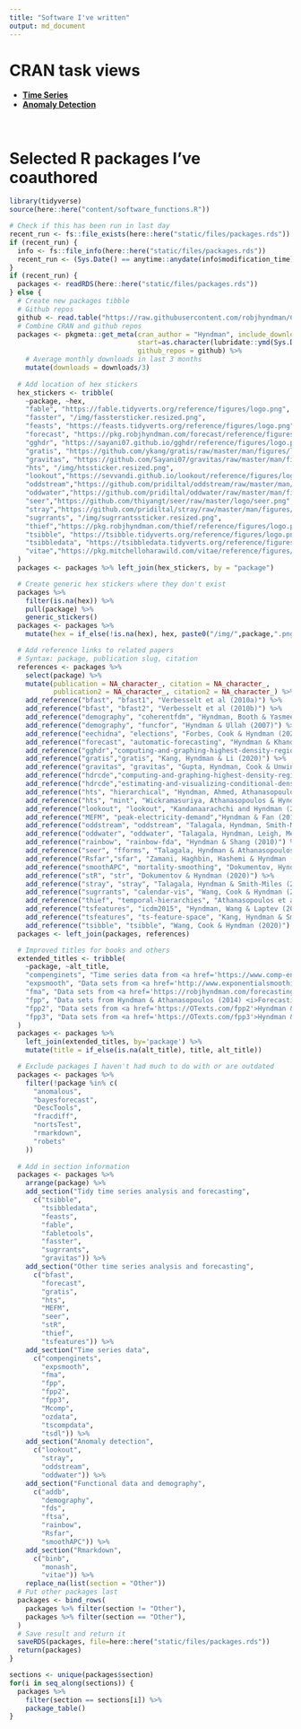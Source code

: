 ```yaml
---
title: "Software I've written"
output: md_document
---
```


# CRAN task views

* [**Time Series**](https://cran.r-project.org/view=TimeSeries)
* [**Anomaly Detection**](https://github.com/pridiltal/ctv-AnomalyDetection)

&nbsp;<br>

# Selected R packages I've coauthored

```r
library(tidyverse)
source(here::here("content/software_functions.R"))

# Check if this has been run in last day
recent_run <- fs::file_exists(here::here("static/files/packages.rds"))
if (recent_run) {
  info <- fs::file_info(here::here("static/files/packages.rds"))
  recent_run <- (Sys.Date() == anytime::anydate(info$modification_time))
}
if (recent_run) {
  packages <- readRDS(here::here("static/files/packages.rds"))
} else {
  # Create new packages tibble
  # Github repos
  github <- read.table("https://raw.githubusercontent.com/robjhyndman/CV/master/github_r_repos.txt")$V1
  # Combine CRAN and github repos
  packages <- pkgmeta::get_meta(cran_author = "Hyndman", include_downloads=TRUE,
                                start=as.character(lubridate::ymd(Sys.Date() - 91)),
                                github_repos = github) %>%
    # Average monthly downloads in last 3 months
    mutate(downloads = downloads/3)
  
  # Add location of hex stickers
  hex_stickers <- tribble(
    ~package, ~hex,
    "fable", "https://fable.tidyverts.org/reference/figures/logo.png",
    "fasster", "/img/fasstersticker.resized.png",
    "feasts", "https://feasts.tidyverts.org/reference/figures/logo.png",
    "forecast", "https://pkg.robjhyndman.com/forecast/reference/figures/logo.png",
    "gghdr", "https://sayani07.github.io/gghdr/reference/figures/logo.png",
    "gratis", "https://github.com/ykang/gratis/raw/master/man/figures/logo.PNG",
    "gravitas", "https://github.com/Sayani07/gravitas/raw/master/man/figures/logo.png",
    "hts", "/img/htssticker.resized.png",
    "lookout","https://sevvandi.github.io/lookout/reference/figures/logo.png",
    "oddstream","https://github.com/pridiltal/oddstream/raw/master/man/figures/logo.png",
    "oddwater","https://github.com/pridiltal/oddwater/raw/master/man/fig/logo.png",
    "seer","https://github.com/thiyangt/seer/raw/master/logo/seer.png",
    "stray","https://github.com/pridiltal/stray/raw/master/man/figures/logo.png",
    "sugrrants", "/img/sugrrantssticker.resized.png",
    "thief","https://pkg.robjhyndman.com/thief/reference/figures/logo.png",
    "tsibble", "https://tsibble.tidyverts.org/reference/figures/logo.png",
    "tsibbledata", "https://tsibbledata.tidyverts.org/reference/figures/logo.png",
    "vitae","https://pkg.mitchelloharawild.com/vitae/reference/figures/logo.png"
  )
  packages <- packages %>% left_join(hex_stickers, by = "package")

  # Create generic hex stickers where they don't exist
  packages %>%
    filter(is.na(hex)) %>%
    pull(package) %>%
    generic_stickers()
  packages <- packages %>%
    mutate(hex = if_else(!is.na(hex), hex, paste0("/img/",package,".png")))

  # Add reference links to related papers
  # Syntax: package, publication slug, citation
  references <- packages %>%
    select(package) %>%
    mutate(publication = NA_character_, citation = NA_character_,
           publication2 = NA_character_, citation2 = NA_character_) %>%
    add_reference("bfast", "bfast1", "Verbesselt et al (2010a)") %>%
    add_reference("bfast", "bfast2", "Verbesselt et al (2010b)") %>%
    add_reference("demography", "coherentfdm", "Hyndman, Booth & Yasmeen (2013)") %>%
    add_reference("demography", "funcfor", "Hyndman & Ullah (2007)") %>%
    add_reference("eechidna", "elections", "Forbes, Cook & Hyndman (2020)") %>%
    add_reference("forecast", "automatic-forecasting", "Hyndman & Khandakar (2008)") %>%
    add_reference("gghdr","computing-and-graphing-highest-density-regions", "Hyndman (1996)") %>%
    add_reference("gratis","gratis", "Kang, Hyndman & Li (2020)") %>%
    add_reference("gravitas", "gravitas", "Gupta, Hyndman, Cook & Unwin (2020)") %>%
    add_reference("hdrcde","computing-and-graphing-highest-density-regions", "Hyndman (1996)") %>%
    add_reference("hdrcde","estimating-and-visualizing-conditional-densities","Hyndman, Bashtannyk & Grunwald (1996)") %>%
    add_reference("hts", "hierarchical", "Hyndman, Ahmed, Athanasopoulos & Shang (2011)") %>%
    add_reference("hts", "mint", "Wickramasuriya, Athanasopoulos & Hyndman (2019)") %>%
    add_reference("lookout", "lookout", "Kandanaarachchi and Hyndman (2021)") %>%
    add_reference("MEFM", "peak-electricity-demand","Hyndman & Fan (2010)") %>%
    add_reference("oddstream", "oddstream", "Talagala, Hyndman, Smith-Miles, Kandanaarachichi & Muñoz (2020)") %>%
    add_reference("oddwater", "oddwater", "Talagala, Hyndman, Leigh, Mengersen & Smith-Miles (2019)") %>%
    add_reference("rainbow", "rainbow-fda", "Hyndman & Shang (2010)") %>%
    add_reference("seer", "fforms", "Talagala, Hyndman & Athanasopoulos (2018)") %>%
    add_reference("Rsfar","sfar", "Zamani, Haghbin, Hashemi & Hyndman (2001)") %>%
    add_reference("smoothAPC", "mortality-smoothing", "Dokumentov, Hyndman & Tickle (2018)") %>%
    add_reference("stR", "str", "Dokumentov & Hyndman (2020)") %>%
    add_reference("stray", "stray", "Talagala, Hyndman & Smith-Miles (2021)") %>%
    add_reference("sugrrants", "calendar-vis", "Wang, Cook & Hyndman (2020)") %>%
    add_reference("thief", "temporal-hierarchies", "Athanasopoulos et al (2017)") %>%
    add_reference("tsfeatures", "icdm2015", "Hyndman, Wang & Laptev (2015)") %>%
    add_reference("tsfeatures", "ts-feature-space", "Kang, Hyndman & Smith-Miles (2017)") %>%
    add_reference("tsibble", "tsibble", "Wang, Cook & Hyndman (2020)")
  packages <- left_join(packages, references)

  # Improved titles for books and others
  extended_titles <- tribble(
    ~package, ~alt_title,
    "compenginets", "Time series data from <a href='https://www.comp-engine.org/'>comp-engine.org</a>",
    "expsmooth", "Data sets from <a href='http://www.exponentialsmoothing.net/'>Hyndman, Koehler, Ord & Snyder (2008), <i>Forecasting with exponential smoothing: the state space approach</i>, Springer</a>",
    "fma", "Data sets from <a href='https://robjhyndman.com/forecasting/'>Makridakis, Wheelwright & Hyndman (1998), <i>Forecasting: methods and applications</i>, Wiley</a>",
    "fpp", "Data sets from Hyndman & Athanasopoulos (2014) <i>Forecasting: principles and practice</i>, OTexts",
    "fpp2", "Data sets from <a href='https://OTexts.com/fpp2'>Hyndman & Athanasopoulos (2018) <i>Forecasting: principles and practice</i>, 2nd edition, OTexts</a>",
    "fpp3", "Data sets from <a href='https://OTexts.com/fpp3'>Hyndman & Athanasopoulos (2021) <i>Forecasting: principles and practice</i>, 3rd edition, OTexts</a>"
  )
  packages <- packages %>%
    left_join(extended_titles, by='package') %>%
    mutate(title = if_else(is.na(alt_title), title, alt_title))

  # Exclude packages I haven't had much to do with or are outdated
  packages <- packages %>%
    filter(!package %in% c(
      "anomalous",
      "bayesforecast",
      "DescTools",
      "fracdiff",
      "nortsTest",
      "rmarkdown",
      "robets"
    ))
  
  # Add in section information
  packages <- packages %>%
    arrange(package) %>%
    add_section("Tidy time series analysis and forecasting",
      c("tsibble",
        "tsibbledata",
        "feasts",
        "fable",
        "fabletools",
        "fasster",
        "sugrrants",
        "gravitas")) %>%
    add_section("Other time series analysis and forecasting",
      c("bfast",
        "forecast",
        "gratis",
        "hts",
        "MEFM",
        "seer",
        "stR",
        "thief",
        "tsfeatures")) %>%
    add_section("Time series data",
      c("compenginets",
        "expsmooth",
        "fma",
        "fpp",
        "fpp2",
        "fpp3",
        "Mcomp",
        "ozdata",
        "tscompdata",
        "tsdl")) %>%
    add_section("Anomaly detection",
      c("lookout",
        "stray",
        "oddstream",
        "oddwater")) %>%
    add_section("Functional data and demography",
      c("addb",
        "demography",
        "fds",
        "ftsa",
        "rainbow",
        "Rsfar",
        "smoothAPC")) %>%
    add_section("Rmarkdown",
      c("binb",
        "monash",
        "vitae")) %>%
    replace_na(list(section = "Other"))
  # Put other packages last
  packages <- bind_rows(
    packages %>% filter(section != "Other"),
    packages %>% filter(section == "Other"),
  )
  # Save result and return it
  saveRDS(packages, file=here::here("static/files/packages.rds"))
  return(packages)
}
```

```r
sections <- unique(packages$section)
for(i in seq_along(sections)) {
  packages %>%
    filter(section == sections[i]) %>%
    package_table()
}
```

